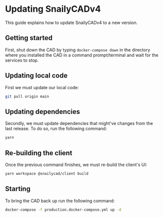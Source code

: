# Updating SnailyCADv4

This guide explains how to update SnailyCADv4 to a new version.

## Getting started

First, shut down the CAD by typing `docker-compose down` in the directory where you installed the CAD in a command prompt/terminal and wait for the services to stop.

## Updating local code

First we must update our local code:

```bash
git pull origin main
```

## Updating dependencies

Secondly, we must update dependencies that might've changes from the last release. To do so, run the following command:

```bash
yarn
```

## Re-building the client

Once the previous command finishes, we must re-build the client's UI:

```bash
yarn workspace @snailycad/client build
```

## Starting

To bring the CAD back up run the following command:

```bash
docker-compose -f production.docker-compose.yml up -d
```
